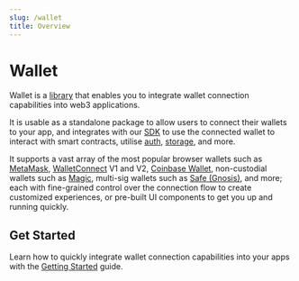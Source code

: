 ```yaml
---
slug: /wallet
title: Overview
---
```



# Wallet

Wallet is a [library](https://github.com/thirdweb-dev/js/tree/main/packages/wallets) that enables you to integrate wallet connection capabilities into web3 applications.

It is usable as a standalone package to allow users to connect their wallets to your app,
and integrates with our [SDK](/sdk) to use the connected wallet
to interact with smart contracts, utilise [auth](/auth), [storage](/storage), and more.

It supports a vast array of the most popular browser wallets such as [MetaMask](/wallet/metamask),
[WalletConnect](/wallet/walletconnect) V1 and V2, [Coinbase Wallet](/wallet/coinbase-wallet), non-custodial wallets such as [Magic](/wallet/magic-link), multi-sig wallets such as [Safe (Gnosis)](/wallet/safe),
and more; each with fine-grained control over the connection flow to create customized experiences,
or pre-built UI components to get you up and running quickly.

<OpenSourceInfo
  repoName="wallets"
  repoUrl="https://github.com/thirdweb-dev/js/tree/main/packages/wallets"
/>

## Get Started

Learn how to quickly integrate wallet connection capabilities into your apps with the [Getting Started](/wallet/getting-started) guide.

<div className="row" style={{ marginBottom: 12, padding: 8, paddingTop: 0 }}>
  <div className="col col--12" style={{ padding: 8 }}>
    <QuickstartCard
      name="Get started with Wallet"
      link="/wallet/getting-started"
      image="/assets/product/wallet.png"
    />
  </div>
</div>

